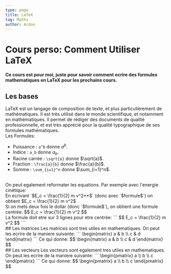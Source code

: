 ```yaml
---
type: page
title: LaTeX
tag: Maths
author: Ardox
---
```


# Cours perso: Comment Utiliser LaTeX
**Ce cours est pour moi, juste pour savoir comment ecrire des formules mathematiques en LaTeX pour les prochains cours.**
<br />
## Les bases
LaTeX est un langage de composition de texte, et plus particulièrement de mathématiques. Il est très utilisé dans le monde scientifique, et notamment en mathématiques. Il permet de rédiger des documents de qualité professionnelle, et est très apprécié pour la qualité typographique de ses formules mathématiques.
<br />
Les Formules:
- Puissance : `a^b` donne $a^b$.
- Indice : `a_b` donne $a_b$.
- Racine carrée : `\sqrt{a}` donne $\sqrt{a}$.
- Fraction : `\frac{a}{b}` donne $\frac{a}{b}$.
- Somme : `\sum_{i=1}^n` donne $\sum_{i=1}^n$​.

<br />
On peut egalement reformater les equations. Par exemple avec l'energie cinétique:
<br />
En ecrivant `$E_c = \frac{1}{2} m v^2**$` (donc avec `$formule$`) on obtient $E_c = \frac{1}{2} m v^2$
<br />
Si on mets deux fois le dollar (donc `$formule$`), on obtient une formule centrée:
$$
E_c = \frac{1}{2} m v^2
$$
<br />
La formule doit etre sur 3 lignes pour etre centrée:
```
$$
E_c = \frac{1}{2} m v^2
$$
```
<br />
<div className="seperator" />
## Les matrices
Les matrices sont tres utiles en mathematiques. On peut les ecrire de la maniere suivante:
```
\begin{matrix}
a & b \\
c & d
\end{matrix}
```
Ce qui donne:
$$
\begin{matrix}
a & b \\
c & d
\end{matrix}
$$
<br />
<div className="seperator" />
## Les vecteurs
Les vecteurs sont egalement tres utiles en mathematiques. On peut les ecrire de la maniere suivante:
```
\begin{pmatrix}
a \\
b \\
c
\end{pmatrix}
```
Ce qui donne:
$$
\begin{pmatrix}
a \\
b \\
c
\end{pmatrix}
$$
<br />
<div className="seperator" />